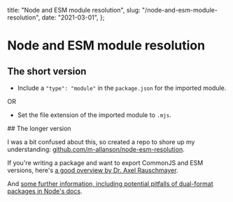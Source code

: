   title: "Node and ESM module resolution",
  slug: "/node-and-esm-module-resolution",
  date: "2021-03-01",
};

# Node and ESM module resolution

## The short version

- Include a `"type": "module"` in the `package.json` for the imported module.

OR

- Set the file extension of the imported module to `.mjs`.

## The longer version

I was a bit confused about this, so created a repo to shore up my understanding: [github.com/m-allanson/node-esm-resolution](https://github.com/m-allanson/node-esm-resolution).

If you're writing a package and want to export CommonJS and ESM versions, here's [a good overview by Dr. Axel Rauschmayer](https://2ality.com/2019/10/hybrid-npm-packages.html).

And [some further information, including potential pitfalls of dual-format packages in Node's docs](https://nodejs.org/api/packages.html#packages_dual_commonjs_es_module_packages).
